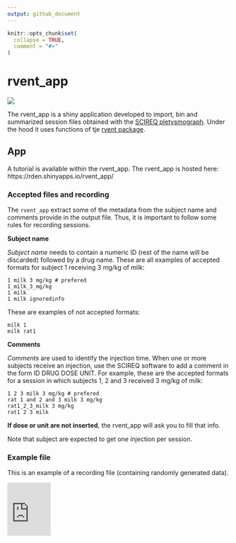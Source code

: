 ```yaml
---
output: github_document
---
```


<!-- README.md is generated from README.Rmd. Please edit that file -->

```r
knitr::opts_chunk$set(
  collapse = TRUE,
  comment = "#>"
)
```

# rvent_app

<!-- badges: start -->
[![](https://img.shields.io/badge/devel%20version-0.2.0.9000-blue.svg)](https://github.com/https://github.com/c1au6i0/rvent_app)
<!-- badges: end -->

The rvent_app is a shiny application developed to import, bin and summarized session files obtained with the [SCIREQ pletysmograph](https://www.scireq.com/). Under the hood it uses functions of tje  [rvent package](https://github.com/c1au6i0/rvent).

## App

A tutorial is available within the rvent_app. 
The rvent_app is hosted here:
https://rden.shinyapps.io/rvent_app/

### Accepted files and recording

The `rvent_app` extract some of the metadata from the subject name and comments provide in the output file. Thus, it is important to follow some rules for recording sessions.

**Subject name**

*Subject name* needs to contain a numeric ID (rest of the name will be discarded) followed by a drug name. 
These are all examples of accepted formats for subject 1 receiving 3 mg/kg of milk:
```
1 milk 3 mg/kg # prefered
1_milk_3_mg/kg
1 milk
1 milk ignoredinfo
```
These are examples of not accepted formats:
```
milk 1
milk rat1
```

**Comments**

*Comments* are used to identify the injection time. 
When one or more subjects receive an injection, use the SCIREQ software to add a comment in the form ID DRUG DOSE UNIT.
For example, these are the accepted formats for a session in which subjects 1, 2 and 3 received 3 mg/kg of milk:
```
1 2 3 milk 3 mg/kg # prefered
rat 1 and 2 and 3 milk 3 mg/kg
rat1_2_3_milk 3 mg/kg
rat1 2 3 milk
```
**If dose or unit are not inserted**, the rvent_app will ask you to fill that info.

Note that subject are expected to get one injection per session. 

### Example file

This is an example of a recording file (containing randomly generated data).

<iframe src="https://onedrive.live.com/embed?cid=BCC43C613C51DA6D&resid=BCC43C613C51DA6D%21141111&authkey=AFBy2KArg1drDck" width="98" height="120" frameborder="0" scrolling="no"></iframe>




